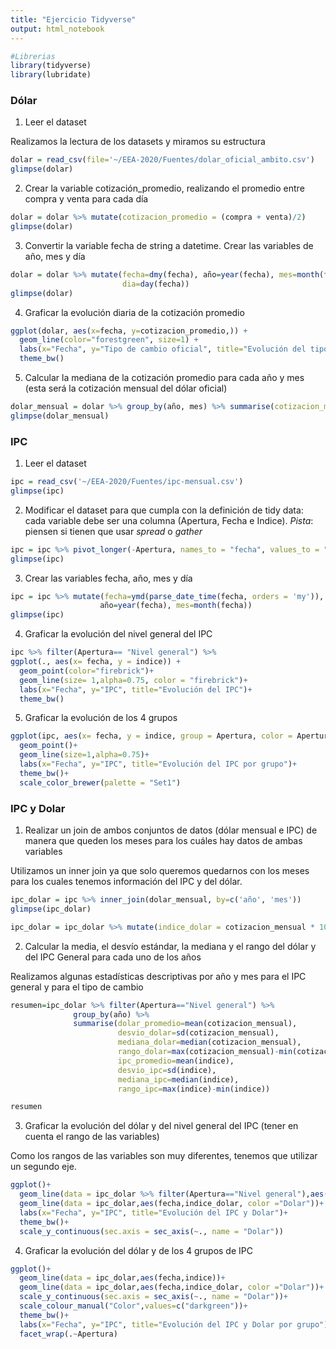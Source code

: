 ```yaml
---
title: "Ejercicio Tidyverse"
output: html_notebook
---
```


```r
#Librerias
library(tidyverse)
library(lubridate)
```

### Dólar

1. Leer el dataset

Realizamos la lectura de los datasets y miramos su estructura

```r
dolar = read_csv(file='~/EEA-2020/Fuentes/dolar_oficial_ambito.csv')
glimpse(dolar)
```

2. Crear la variable cotización_promedio, realizando el promedio entre compra y venta para cada día

```r
dolar = dolar %>% mutate(cotizacion_promedio = (compra + venta)/2)
glimpse(dolar)
```

3. Convertir la variable fecha de string a datetime. Crear las variables de año, mes y día 

```r
dolar = dolar %>% mutate(fecha=dmy(fecha), año=year(fecha), mes=month(fecha),
                         dia=day(fecha))
glimpse(dolar)
```

4. Graficar la evolución diaria de la cotización promedio

```r
ggplot(dolar, aes(x=fecha, y=cotizacion_promedio,)) +
  geom_line(color="forestgreen", size=1) +
  labs(x="Fecha", y="Tipo de cambio oficial", title="Evolución del tipo de cambio oficial")+
  theme_bw()
```

5. Calcular la mediana de la cotización promedio para cada año y mes (esta será la cotización mensual del dólar oficial)

```r
dolar_mensual = dolar %>% group_by(año, mes) %>% summarise(cotizacion_mensual = median(cotizacion_promedio))
glimpse(dolar_mensual)
```


### IPC

1. Leer el dataset 

```r
ipc = read_csv('~/EEA-2020/Fuentes/ipc-mensual.csv')
glimpse(ipc)
```

2. Modificar el dataset para que cumpla con la definición de tidy data: cada variable debe ser una columna (Apertura, Fecha e Indice). *Pista*: piensen si tienen que usar $spread$ o $gather$

```r
ipc = ipc %>% pivot_longer(-Apertura, names_to = "fecha", values_to = "indice")
glimpse(ipc)
```

3. Crear las variables fecha, año, mes y día

```r
ipc = ipc %>% mutate(fecha=ymd(parse_date_time(fecha, orders = 'my')),
                    año=year(fecha), mes=month(fecha))
glimpse(ipc)
```

4. Graficar la evolución del nivel general del IPC

```r
ipc %>% filter(Apertura== "Nivel general") %>% 
ggplot(., aes(x= fecha, y = indice)) +
  geom_point(color="firebrick")+
  geom_line(size= 1,alpha=0.75, color = "firebrick")+
  labs(x="Fecha", y="IPC", title="Evolución del IPC")+
  theme_bw()
```

5. Graficar la evolución de los 4 grupos

```r
ggplot(ipc, aes(x= fecha, y = indice, group = Apertura, color = Apertura )) +
  geom_point()+
  geom_line(size=1,alpha=0.75)+
  labs(x="Fecha", y="IPC", title="Evolución del IPC por grupo")+
  theme_bw()+
  scale_color_brewer(palette = "Set1")
```

### IPC y Dolar 

1. Realizar un join de ambos conjuntos de datos (dólar mensual e IPC) de manera que queden los meses para los cuáles hay datos de ambas variables 

Utilizamos un inner join ya que solo queremos quedarnos con los meses para los cuales tenemos información del IPC y del dólar.

```r
ipc_dolar = ipc %>% inner_join(dolar_mensual, by=c('año', 'mes'))
glimpse(ipc_dolar)
```

```r
ipc_dolar = ipc_dolar %>% mutate(indice_dolar = cotizacion_mensual * 100 / 15.9300)
```


2. Calcular la media, el desvío estándar, la mediana y el rango del dólar y del IPC General para cada uno de los años

Realizamos algunas estadísticas descriptivas por año y mes para el IPC general y para el tipo de cambio

```r
resumen=ipc_dolar %>% filter(Apertura=="Nivel general") %>%
              group_by(año) %>% 
              summarise(dolar_promedio=mean(cotizacion_mensual),
                        desvio_dolar=sd(cotizacion_mensual),
                        mediana_dolar=median(cotizacion_mensual),
                        rango_dolar=max(cotizacion_mensual)-min(cotizacion_mensual),
                        ipc_promedio=mean(indice),
                        desvio_ipc=sd(indice),
                        mediana_ipc=median(indice),
                        rango_ipc=max(indice)-min(indice))

resumen
```

3. Graficar la evolución del dólar y del nivel general del IPC (tener en cuenta el rango de las variables)

Como los rangos de las variables son muy diferentes, tenemos que utilizar un segundo eje.

```r
ggplot()+
  geom_line(data = ipc_dolar %>% filter(Apertura=="Nivel general"),aes(x=fecha,y=indice, color ="Nivel general"))+
  geom_line(data = ipc_dolar,aes(fecha,indice_dolar, color ="Dolar"))+
  labs(x="Fecha", y="IPC", title="Evolución del IPC y Dolar")+
  theme_bw()+
  scale_y_continuous(sec.axis = sec_axis(~., name = "Dolar"))

```

4. Graficar la evolución del dólar y de los 4 grupos de IPC


```r
ggplot()+
  geom_line(data = ipc_dolar,aes(fecha,indice))+
  geom_line(data = ipc_dolar,aes(fecha,indice_dolar, color ="Dolar"))+
  scale_y_continuous(sec.axis = sec_axis(~., name = "Dolar"))+
  scale_colour_manual("Color",values=c("darkgreen"))+
  theme_bw()+
  labs(x="Fecha", y="IPC", title="Evolución del IPC y Dolar por grupo")+
  facet_wrap(.~Apertura)

```

